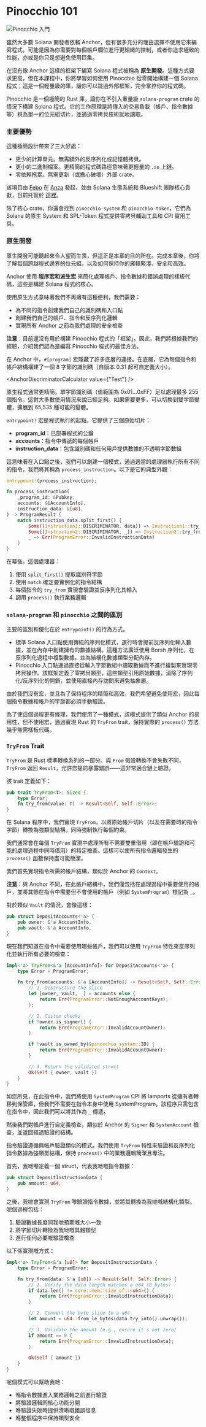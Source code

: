 
# Pinocchio 101

![Pinocchio 入門](/graphics/course-banners/introduction-to-pinocchio.png)

<ArticleSection name="什麼是 Pinocchio" id="what-is-pinocchio" level="h2" />

雖然大多數 Solana 開發者依賴 Anchor，但有很多充分的理由選擇不使用它來編寫程式。可能是因為你需要對每個帳戶欄位進行更細緻的控制，或者你追求極致的性能，亦或是你只是想避免使用巨集。

在沒有像 Anchor 這樣的框架下編寫 Solana 程式被稱為 **原生開發**。這種方式要求更高，但在本課程中，你將學習如何使用 Pinocchio 從零開始構建一個 Solana 程式；這是一個輕量級的庫，讓你可以跳過外部框架，完全掌控你的程式碼。

Pinocchio 是一個極簡的 Rust 庫，讓你在不引入重量級 `solana-program` crate 的情況下構建 Solana 程式。它的工作原理是將傳入的交易負載（帳戶、指令數據等）視為單一的位元組切片，並通過零拷貝技術就地讀取。

### 主要優勢

這種極簡設計帶來了三大好處：
- 更少的計算單元。無需額外的反序列化或記憶體拷貝。
- 更小的二進制檔案。更精簡的程式碼路徑意味著更輕量的 `.so` 上鏈。
- 零依賴拖累。無需更新（或擔心破壞）外部 crate。

該項目由 [Febo](https://x.com/0x_febo) 在 [Anza](https://www.anza.xyz) 發起，並由 Solana 生態系統和 Blueshift 團隊核心貢獻，目前托管於 [這裡](https://github.com/anza-xyz/pinocchio)。

除了核心 crate，你還會找到 `pinocchio-system` 和 `pinocchio-token`，它們為 Solana 的原生 System 和 SPL-Token 程式提供零拷貝輔助工具和 CPI 實用工具。

### 原生開發

原生開發可能聽起來令人望而生畏，但這正是本章的目的所在。完成本章後，你將了解每個跨越程式邊界的位元組，以及如何保持你的邏輯緊湊、安全和高效。

Anchor 使用 **程序宏和派生宏** 來簡化處理帳戶、指令數據和錯誤處理的樣板代碼，這些是構建 Solana 程式的核心。

使用原生方式意味著我們不再擁有這種便利，我們需要：
- 為不同的指令創建我們自己的識別碼和入口點
- 創建我們自己的帳戶、指令和反序列化邏輯
- 實現所有 Anchor 之前為我們處理的安全檢查

**注意**：目前還沒有用於構建 Pinocchio 程式的「框架」。因此，我們將根據我們的經驗，介紹我們認為是編寫 Pinocchio 程式的最佳方法。

<ArticleSection name="Entrypoint" id="entrypoint" level="h2" />

在 Anchor 中，`#[program]` 宏隱藏了許多底層的連接。在底層，它為每個指令和帳戶結構構建了一個 8 字節的識別碼（自版本 0.31 起可自定義大小）。

<AnchorDiscriminatorCalculator value={"Test"} />

原生程式通常更精簡。單字節識別碼（值範圍為 0x01…0xFF）足以處理最多 255 個指令，這對大多數使用情況來說已經足夠。如果需要更多，可以切換到雙字節變體，擴展到 65,535 種可能的變體。

`entrypoint!` 宏是程式執行的起點。它提供了三個原始切片：
- **program_id**：已部署程式的公鑰
- **accounts**：指令中傳遞的每個帳戶
- **instruction_data**：包含識別碼和任何用戶提供數據的不透明字節數組

這意味著在入口點之後，我們可以創建一個模式，通過適當的處理器執行所有不同的指令，我們將其稱為 `process_instruction`。以下是它的典型外觀：

```rust
entrypoint!(process_instruction);

fn process_instruction(
    _program_id: &Pubkey,
    accounts: &[AccountInfo],
    instruction_data: &[u8],
) -> ProgramResult {    
    match instruction_data.split_first() {
        Some((Instruction1::DISCRIMINATOR, data)) => Instruction1::try_from((data, accounts))?.process(),
        Some((Instruction2::DISCRIMINATOR, _)) => Instruction2::try_from(accounts)?.process(),
        _ => Err(ProgramError::InvalidInstructionData)
    }
}
```

在幕後，這個處理器：
1. 使用 `split_first()` 提取識別符字節
2. 使用 `match` 確定要實例化的指令結構
3. 每個指令的 `try_from` 實現會驗證並反序列化其輸入
4. 調用 `process()` 執行業務邏輯

### `solana-program` 和 `pinocchio` 之間的區別

主要的區別和優化在於 `entrypoint()` 的行為方式。
- 標準 Solana 入口點使用傳統的序列化模式，運行時會提前反序列化輸入數據，並在內存中創建擁有的數據結構。這種方法廣泛使用 Borsh 序列化，在反序列化過程中複製數據，並為結構化數據類型分配內存。
- Pinocchio 入口點通過直接從輸入字節數組中讀取數據而不進行複製來實現零拷貝操作。該框架定義了零拷貝類型，這些類型引用原始數據，消除了序列化/反序列化的開銷，並使用直接內存訪問來避免抽象層。

<ArticleSection name="Accounts and Instructions" id="accounts-and-instructions" level="h2" />

由於我們沒有宏，並且為了保持程序的精簡和高效，我們希望避免使用宏，因此每個指令數據和帳戶的字節都必須手動驗證。

為了使這個過程更有條理，我們使用了一種模式，該模式提供了類似 Anchor 的易用性，但不使用宏，通過實現 Rust 的 `TryFrom` trait，保持實際的 `process()` 方法幾乎無需樣板代碼。

### `TryFrom` Trait

`TryFrom` 是 Rust 標準轉換系列的一部分。與 `From` 假設轉換不會失敗不同，`TryFrom` 返回 `Result`，允許您提前暴露錯誤——這非常適合鏈上驗證。

該 trait 定義如下：

```rust
pub trait TryFrom<T>: Sized {
    type Error;
    fn try_from(value: T) -> Result<Self, Self::Error>;
}
```

在 Solana 程序中，我們實現 `TryFrom`，以將原始帳戶切片（以及在需要時的指令字節）轉換為強類型結構，同時強制執行每個約束。

<ArticleSection name="帳戶驗證" id="accounts-validation" level="h2" />

我們通常會在每個 `TryFrom` 實現中處理所有不需要雙重借用（即在帳戶驗證和可能的處理過程中同時借用）的特定檢查。這樣可以使所有指令邏輯發生的 `process()` 函數保持盡可能簡潔。

我們首先實現指令所需的帳戶結構，類似於 Anchor 的 `Context`。

**注意**：與 Anchor 不同，在此帳戶結構中，我們僅包括在處理過程中需要使用的帳戶，並將其餘在指令中需要但不會使用的帳戶（例如 `SystemProgram`）標記為 `_`。

對於類似 `Vault` 的情況，會像這樣：

```rust
pub struct DepositAccounts<'a> {
    pub owner: &'a AccountInfo,
    pub vault: &'a AccountInfo,
}
```

現在我們知道在指令中需要使用哪些帳戶，我們可以使用 `TryFrom` 特性來反序列化並執行所有必要的檢查：

```rust
impl<'a> TryFrom<&'a [AccountInfo]> for DepositAccounts<'a> {
    type Error = ProgramError;

    fn try_from(accounts: &'a [AccountInfo]) -> Result<Self, Self::Error> {
        // 1. Destructure the slice
        let [owner, vault, _] = accounts else {
            return Err(ProgramError::NotEnoughAccountKeys);
        };

        // 2. Custom checks
        if !owner.is_signer() {
            return Err(ProgramError::InvalidAccountOwner);
        }

        if !vault.is_owned_by(&pinocchio_system::ID) {
            return Err(ProgramError::InvalidAccountOwner);
        }

        // 3. Return the validated struct
        Ok(Self { owner, vault })
    }
}
```

如您所見，在此指令中，我們將使用 `SystemProgram` CPI 將 lamports 從擁有者轉移到保管庫，但我們不需要在指令本身中使用 SystemProgram。該程序只需包含在指令中，因此我們可以將其作為 `_` 傳遞。

然後我們對帳戶進行自定義檢查，類似於 Anchor 的 `Signer` 和 `SystemAccount` 檢查，並返回經過驗證的結構。

<ArticleSection name="指令驗證" id="instruction-validation" level="h2" />

指令驗證遵循與帳戶驗證類似的模式。我們使用 `TryFrom` 特性來驗證和反序列化指令數據為強類型結構，保持 `process()` 中的業務邏輯簡潔且專注。

首先，我哋嚟定義一個 struct，代表我哋嘅指令數據：

```rust
pub struct DepositInstructionData {
    pub amount: u64,
}
```

之後，我哋會實現 `TryFrom` 嚟驗證指令數據，並將其轉換為我哋嘅結構化類型。呢個過程包括：
1. 驗證數據長度同我哋預期嘅大小一致
2. 將字節切片轉換為我哋嘅具體類型
3. 進行任何必要嘅驗證檢查

以下係實現嘅方式：

```rust
impl<'a> TryFrom<&'a [u8]> for DepositInstructionData {
    type Error = ProgramError;

    fn try_from(data: &'a [u8]) -> Result<Self, Self::Error> {
        // 1. Verify the data length matches a u64 (8 bytes)
        if data.len() != core::mem::size_of::<u64>() {
            return Err(ProgramError::InvalidInstructionData);
        }

        // 2. Convert the byte slice to a u64
        let amount = u64::from_le_bytes(data.try_into().unwrap());

        // 3. Validate the amount (e.g., ensure it's not zero)
        if amount == 0 {
            return Err(ProgramError::InvalidInstructionData);
        }

        Ok(Self { amount })
    }
}
```

呢個模式可以幫助我哋：
- 喺指令數據進入業務邏輯之前進行驗證
- 將驗證邏輯同核心功能分開
- 喺驗證失敗時提供清晰嘅錯誤信息
- 喺整個程序中保持類型安全
